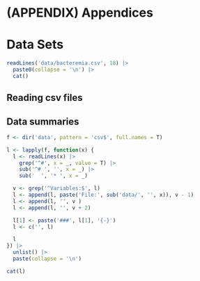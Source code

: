 # (APPENDIX) Appendices {-}

# Data Sets {#data-sets}



```r
readLines('data/bacteremia.csv', 18) |> 
  paste0(collapse = '\n') |> 
  cat()
```

## Reading csv files {-}

## Data summaries {-}

```r
f <- dir('data', pattern = 'csv$', full.names = T)

l <- lapply(f, function(x) {
  l <- readLines(x) |>
    grep('^#', x = _, value = T) |>
    sub('^# ', '', x = _) |>
    sub('  ', '* ', x = _)

  v <- grep('^Variables:$', l)
  l <- append(l, paste('File:', sub('data/', '', x)), v - 1)
  l <- append(l, '', v )
  l <- append(l, '', v + 2)

  l[1] <- paste('###', l[1], '{-}')
  l <- c('', l)

  l
}) |>
  unlist() |> 
  paste(collapse = '\n')

```

```r
cat(l)
```

